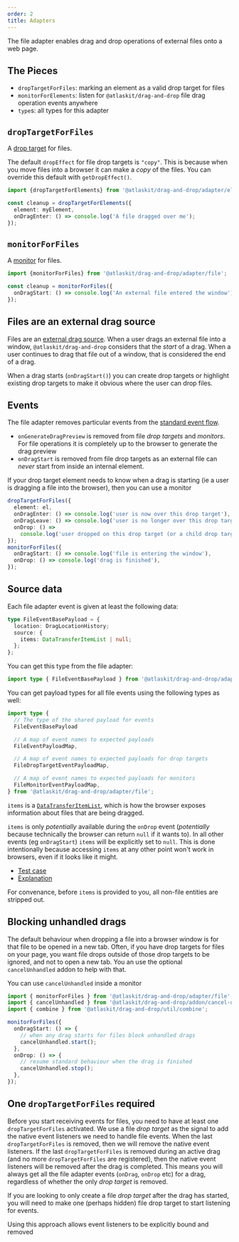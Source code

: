 ```yaml
---
order: 2
title: Adapters
---
```


The file adapter enables drag and drop operations of external files onto a web page.

## The Pieces

- `dropTargetForFiles`: marking an element as a valid drop target for files
- `monitorForElements`: listen for `@atlaskit/drag-and-drop` file drag operation events anywhere
- `type`s: all types for this adapter

## `dropTargetForFiles`

A [drop target](/components/drag-and-drop/drop-targets) for files.

The default `dropEffect` for file drop targets is `"copy"`. This is because when you move files into a browser it can make a _copy_ of the files. You can override this default with `getDropEffect()`.

```ts
import {dropTargetForElements} from '@atlaskit/drag-and-drop/adapter/element';

const cleanup = dropTargetForElements({
  element: myElement,
  onDragEnter: () => console.log('A file dragged over me');
});
```

## `monitorForFiles`

A [monitor](/components/drag-and-drop/monitors) for files.

```ts
import {monitorForFiles} from '@atlaskit/drag-and-drop/adapter/file';

const cleanup = monitorForFiles({
  onDragStart: () => console.log('An external file entered the window');
});
```

## Files are an external drag source

Files are an [external drag source](/components/drag-and-drop/events). When a user drags an external file into a window, `@atlaskit/drag-and-drop` considers that the _start_ of a drag. When a user continues to drag that file out of a window, that is considered the end of a drag.

When a drag starts (`onDragStart()`) you can create drop targets or highlight existing drop targets to make it obvious where the user can drop files.

## Events

The file adapter removes particular events from the [standard event flow](/components/drag-and-drop/events).

- `onGenerateDragPreview` is removed from file _drop targets_ and _monitors_. For file operations it is completely up to the browser to generate the drag preview
- `onDragStart` is removed from file drop targets as an external file can _never_ start from inside an internal element.

If your drop target element needs to know when a drag is starting (ie a user is dragging a file into the browser), then you can use a monitor

```ts
dropTargetForFiles({
  element: el,
  onDragEnter: () => console.log('user is now over this drop target'),
  onDragLeave: () => console.log('user is no longer over this drop target'),
  onDrop: () =>
    console.log('user dropped on this drop target (or a child drop target)'),
});
monitorForFiles({
  onDragStart: () => console.log('file is entering the window'),
  onDrop: () => console.log('drag is finished'),
});
```

## Source data

Each file adapter event is given at least the following data:

```ts
type FileEventBasePayload = {
  location: DragLocationHistory;
  source: {
    items: DataTransferItemList | null;
  };
};
```

You can get this type from the file adapter:

```ts
import type { FileEventBasePayload } from '@atlaskit/drag-and-drop/adapter/file';
```

You can get payload types for all file events using the following types as well:

```ts
import type {
  // The type of the shared payload for events
  FileEventBasePayload

  // A map of event names to expected payloads
  FileEventPayloadMap,

  // A map of event names to expected payloads for drop targets
  FileDropTargetEventPayloadMap,

  // A map of event names to expected payloads for monitors
  FileMonitorEventPayloadMap,
} from '@atlaskit/drag-and-drop/adapter/file';

```

`items` is a [`DataTransferItemList`](https://developer.mozilla.org/en-US/docs/Web/API/DataTransferItemList), which is how the browser exposes information about files that are being dragged.

`items` is only _potentially_ available during the `onDrop` event (_potentially_ because technically the browser can return `null` if it wants to). In all other events (eg `onDragStart`) `items` will be explicitly set to `null`. This is done intentionally because accessing `items` at any other point won't work in browsers, even if it looks like it might.

- [Test case](https://codesandbox.io/s/file-drag-and-drop-strn21?file=/src/index.ts)
- [Explanation](https://twitter.com/alexandereardon/status/1554254988003512320)

For convenance, before `items` is provided to you, all non-file entities are stripped out.

## Blocking unhandled drags

The default behaviour when dropping a file into a browser window is for that file to be opened in a new tab. Often, if you have drop targets for files on your page, you want file drops outside of those drop targets to be ignored, and not to open a new tab. You an use the optional `cancelUnhandled` addon to help with that.

You can use `cancelUnhandled` inside a monitor

```ts
import { monitorForFiles } from '@atlaskit/drag-and-drop/adapter/file';
import { cancelUnhandled } from '@atlaskit/drag-and-drop/addon/cancel-unhandled';
import { combine } from '@atlaskit/drag-and-drop/util/combine';

monitorForFiles({
  onDragStart: () => {
    // when any drag starts for files block unhandled drags
    cancelUnhandled.start();
  },
  onDrop: () => {
    // resume standard behaviour when the drag is finished
    cancelUnhandled.stop();
  },
});
```

## One `dropTargetForFiles` required

Before you start receiving events for files, you need to have at least one `dropTargetForFiles` activated. We use a file _drop target_ as the signal to add the native event listeners we need to handle file events. When the last `dropTargetForFiles` is removed, then we will remove the native event listeners. If the last `dropTargetForFiles` is removed during an active drag (and no more `dropTargetForFiles` are registered), then the native event listeners will be removed after the drag is completed. This means you will always get all the file adapter events (`onDrag`, `onDrop` etc) for a drag, regardless of whether the only _drop target_ is removed.

If you are looking to only create a file _drop target_ after the drag has started, you will need to make one (perhaps hidden) file drop target to start listening for events.

Using this approach allows event listeners to be explicitly bound and removed
